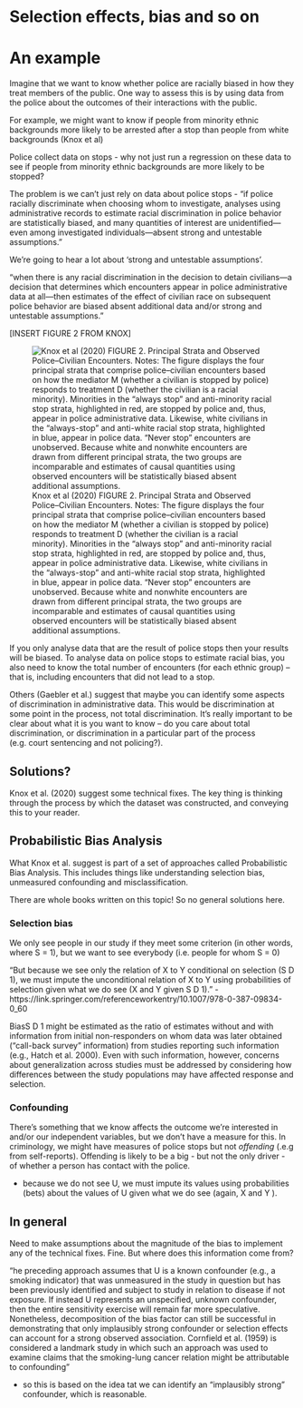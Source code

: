 # Selection effects, bias and so on {.unnumbered}

# An example

Imagine that we want to know whether police are racially biased in how they treat members of the public. One way to assess this is by using data from the police about the outcomes of their interactions with the public.

For example, we might want to know if people from minority ethnic backgrounds more likely to be arrested after a stop than people from white backgrounds (Knox et al)

Police collect data on stops - why not just run a regression on these data to see if people from minority ethnic backgrounds are more likely to be stopped?

The problem is we can’t just rely on data about police stops - “if police racially discriminate when choosing whom to investigate, analyses using administrative records to estimate racial discrimination in police behavior are statistically biased, and many quantities of interest are unidentified—even among investigated individuals—absent strong and untestable assumptions.”

We're going to hear a lot about 'strong and untestable assumptions'.

“when there is any racial discrimination in the decision to detain civilians—a decision that determines which encounters appear in police administrative data at all—then estimates of the effect of civilian race on subsequent police behavior are biased absent additional data and/or strong and untestable assumptions.”

\[INSERT FIGURE 2 FROM KNOX\]

![Knox et al (2020) FIGURE 2. Principal Strata and Observed Police–Civilian Encounters. Notes: The figure displays the four principal strata that comprise police–civilian encounters based on how the mediator M (whether a civilian is stopped by police) responds to treatment D (whether the civilian is a racial minority). Minorities in the “always stop” and anti-minority racial stop strata, highlighted in red, are stopped by police and, thus, appear in police administrative data. Likewise, white civilians in the “always-stop” and anti-white racial stop strata, highlighted in blue, appear in police data. “Never stop” encounters are unobserved. Because white and nonwhite encounters are drawn from different principal strata, the two groups are incomparable and estimates of causal quantities using observed encounters will be statistically biased absent additional assumptions.](https://static.cambridge.org/binary/version/id/urn:cambridge.org:id:binary:20200730201026963-0363:S0003055420000039:S0003055420000039_fig2.png)

If you only analyse data that are the result of police stops then your results will be biased. To analyse data on police stops to estimate racial bias, you also need to know the total number of encounters (for each ethnic group) – that is, including encounters that did not lead to a stop.


Others (Gaebler et al.) suggest that maybe you can identify some aspects of discrimination in administrative data. This would be discrimination at some point in the process, not total discrimination. It’s really important to be clear about what it is you want to know – do you care about total discrimination, or discrimination in a particular part of the process (e.g. court sentencing and not policing?).


## Solutions?

Knox et al. (2020) suggest some technical fixes. The key thing is thinking through the process by which the dataset was constructed, and conveying this to your reader.

## Probabilistic Bias Analysis

What Knox et al. suggest is part of a set of approaches called Probabilistic Bias Analysis. This includes things like understanding selection bias, unmeasured confounding and misclassification.

There are whole books written on this topic! So no general solutions here.

### Selection bias

We only see people in our study if they meet some criterion (in other words, where S = 1), but we want to see everybody (i.e. people for whom S = 0)

"But because
we see only the relation of X to Y conditional on selection (S D 1), we must
impute the unconditional relation of X to Y using probabilities of selection
given what we do see (X and Y given S D 1)." - https://link.springer.com/referenceworkentry/10.1007/978-0-387-09834-0_60

BiasS D 1 might be estimated as
the ratio of estimates without and with information from initial non-responders on
whom data was later obtained (“call-back survey” information) from studies reporting such information (e.g., Hatch et al. 2000). Even with such information, however,
concerns about generalization across studies must be addressed by considering how
differences between the study populations may have affected response and selection.


### Confounding

There's something that we know affects the outcome we're interested in and/or our independent variables, but we don't have a measure for this. In criminology, we might have measures of police stops but not _offending_ (.e.g from self-reports). Offending is likely to be a big - but not the only driver - of whether a person has contact with the police.


-  because we do not see U, we must impute its
values using probabilities (bets) about the values of U given what we do see
(again, X and Y ).


## In general

Need to make assumptions about the magnitude of the bias to implement any of the technical fixes. Fine. But where does this information come from?


"he preceding approach assumes that U is a known confounder (e.g., a smoking
indicator) that was unmeasured in the study in question but has been previously
identified and subject to study in relation to disease if not exposure. If instead U
represents an unspecified, unknown confounder, then the entire sensitivity exercise
will remain far more speculative. Nonetheless, decomposition of the bias factor
can still be successful in demonstrating that only implausibly strong confounder
or selection effects can account for a strong observed association. Cornfield et al.
(1959) is considered a landmark study in which such an approach was used to
examine claims that the smoking-lung cancer relation might be attributable to
confounding"

- so this is based on the idea tat we can identify an "implausibly strong" confounder, which is reasonable.